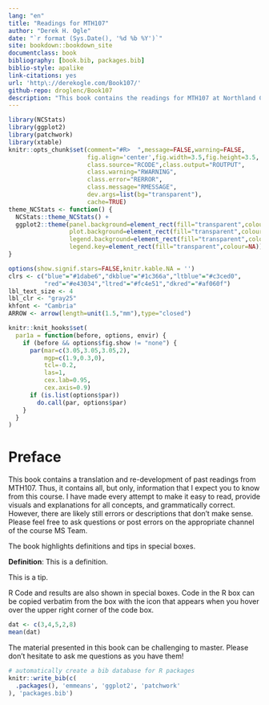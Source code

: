 ```yaml
--- 
lang: "en"
title: "Readings for MTH107"
author: "Derek H. Ogle"
date: "`r format (Sys.Date(), '%d %b %Y')`"
site: bookdown::bookdown_site
documentclass: book
bibliography: [book.bib, packages.bib]
biblio-style: apalike
link-citations: yes
url: 'http\://derekogle.com/Book107/'
github-repo: droglenc/Book107
description: "This book contains the readings for MTH107 at Northland College."
---
```


```r
library(NCStats)
library(ggplot2)
library(patchwork)
library(xtable)
knitr::opts_chunk$set(comment="#R>  ",message=FALSE,warning=FALSE,
                      fig.align='center',fig.width=3.5,fig.height=3.5,
                      class.source="RCODE",class.output="ROUTPUT",
                      class.warning="RWARNING",
                      class.error="RERROR",
                      class.message="RMESSAGE",
                      dev.args=list(bg="transparent"),
                      cache=TRUE)
theme_NCStats <- function() {
  NCStats::theme_NCStats() +
  ggplot2::theme(panel.background=element_rect(fill="transparent",colour=NA),
                 plot.background=element_rect(fill="transparent",colour=NA),
                 legend.background=element_rect(fill="transparent",colour=NA),
                 legend.key=element_rect(fill="transparent",colour=NA))
}

options(show.signif.stars=FALSE,knitr.kable.NA = '')
clrs <- c("blue"="#1dabe6","dkblue"="#1c366a","ltblue"="#c3ced0",
          "red"="#e43034","ltred"="#fc4e51","dkred"="#af060f")
lbl_text_size <- 4
lbl_clr <- "gray25"
khfont <- "Cambria"
ARROW <- arrow(length=unit(1.5,"mm"),type="closed")

knitr::knit_hooks$set(
  par1a = function(before, options, envir) {
    if (before && options$fig.show != "none") {
      par(mar=c(3.05,3.05,3.05,2),
          mgp=c(1.9,0.3,0),
          tcl=-0.2,
          las=1,
          cex.lab=0.95,
          cex.axis=0.9)
      if (is.list(options$par))
        do.call(par, options$par)
    }
  }
)
```

# Preface {-}
This book contains a translation and re-development of past readings from MTH107. Thus, it contains all, but only, information that I expect you to know from this course. I have made every attempt to make it easy to read, provide visuals and explanations for all concepts, and grammatically correct. However, there are likely still errors or descriptions that don't make sense. Please feel free to ask questions or post errors on the appropriate channel of the course MS Team.

The book highlights definitions and tips in special boxes.

::: {.defn data-latex=""}
**Definition**: This is a definition.
:::

::: {.tip data-latex=""}
This is a tip.
:::

R Code and results are also shown in special boxes. Code in the R box can be copied verbatim from the box with the icon that appears when you hover over the upper right corner of the code box.

```r
dat <- c(3,4,5,2,8)
mean(dat)
```

The material presented in this book can be challenging to master. Please don't hesitate to ask me questions as you have them!

```r
# automatically create a bib database for R packages
knitr::write_bib(c(
  .packages(), 'emmeans', 'ggplot2', 'patchwork'
), 'packages.bib')
```
